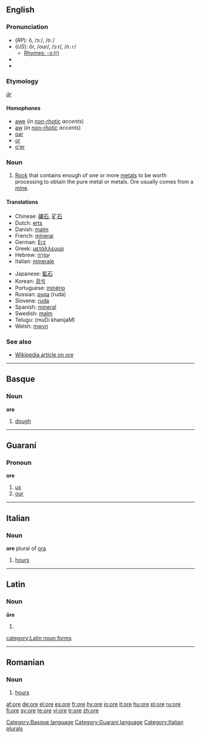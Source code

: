{{see|orë}}
==English==

===Pronunciation===
*(''RP''): ô, /ɔː/, /<tt>O:</tt>/
*(''US''): ôr, /oʊr/, /ɔːr/, /<tt>O:r</tt>/
**[[rhymes:English:-ɔː(r)|Rhymes: -ɔː(r)]]
*{{audio|en-us-ore.ogg|Audio (US)}}
*{{audio|en-uk-ore.ogg|Audio (UK)}}

===Etymology===
{{OE.}} ''[[ār]]''

====Homophones====
*[[awe]] (''in [[non-rhotic]] accents'')
*[[aw]] (''in [[non-rhotic]] accents'')
*[[oar]]
*[[or]]
*[[o'er]]

===Noun===
{{wikipedia}}
{{en-noun|s|-}}

# [[Rock]] that contains enough of one or more [[metal]]s to be worth processing to obtain the pure metal or metals. Ore usually comes from a [[mine]].

====Translations====
{{top}}
*Chinese: [[礦石]], [[矿石]]
*Dutch: [[erts]] {{n}}
*Danish: [[malm]] {{c}}
*French: [[minerai]] {{m}}
*German: [[Erz]] {{n}}
*Greek: [[μετάλλευμα]] {{n}}
*Hebrew: [[עפרה|עַפְרָה]] {{f}}
*Italian: [[minerale]] {{m}}
{{mid}}
*Japanese: [[鉱石]]
*Korean: [[광석]]
*Portuguese: [[minério]] {{m}}
*Russian: [[руда]] {{f}} (rudá)
*Slovene: [[ruda]] {{f}}
*Spanish: [[mineral]] {{m}}
*Swedish: [[malm]] {{c}}
*Telugu: {{t|te|ముడి ఖనిజం}} (muDi khanijaM)
*Welsh: [[mwyn]] {{m}}
{{bottom}}

===See also===
*[[w:Ore|Wikipedia article on ore]]

----

==Basque==

===Noun===
'''ore'''

# [[dough]]

[[Category:Basque language]]

----

==Guaraní==

===Pronoun===
'''ore'''

# [[us]]
# [[our]]

[[Category:Guaraní language]]

----

==Italian==

===Noun===
'''ore''' plural of [[ora]]

# [[hours]]

[[Category:Italian plurals]]

----

==Latin==
===Noun===
'''ōre''' {{n}}
# {{inflection of|os#Latin|ōs|abl|s}}

[[category:Latin noun forms]]

----

==Romanian==

===Noun===
{{ro-pl|oră|gend=f}}
#[[hours]]

[[af:ore]]
[[de:ore]]
[[el:ore]]
[[es:ore]]
[[fr:ore]]
[[hy:ore]]
[[io:ore]]
[[it:ore]]
[[hu:ore]]
[[pl:ore]]
[[ru:ore]]
[[fi:ore]]
[[sv:ore]]
[[te:ore]]
[[vi:ore]]
[[tr:ore]]
[[zh:ore]]